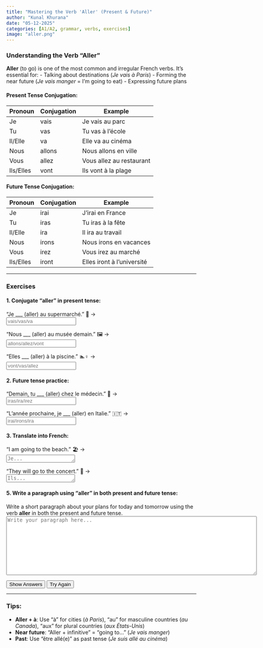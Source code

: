 ```yaml
---
title: "Mastering the Verb 'Aller' (Present & Future)"
author: "Kunal Khurana"
date: "05-12-2025"
categories: [A1/A2, grammar, verbs, exercises]
image: "aller.png"
---
```


::: {.content-visible when-profile="english"}

### Understanding the Verb "Aller"
**Aller** (to go) is one of the most common and irregular French verbs. It's essential for:
- Talking about destinations (*Je vais à Paris*)
- Forming the near future (*Je vais manger* = I'm going to eat)
- Expressing future plans

#### Present Tense Conjugation:
| Pronoun | Conjugation | Example |
|---------|-------------|---------|
| Je      | vais        | Je vais au parc |
| Tu      | vas         | Tu vas à l'école |
| Il/Elle | va          | Elle va au cinéma |
| Nous    | allons      | Nous allons en ville |
| Vous    | allez       | Vous allez au restaurant |
| Ils/Elles | vont      | Ils vont à la plage |

#### Future Tense Conjugation:
| Pronoun | Conjugation | Example |
|---------|-------------|---------|
| Je      | irai        | J'irai en France |
| Tu      | iras        | Tu iras à la fête |
| Il/Elle | ira         | Il ira au travail |
| Nous    | irons       | Nous irons en vacances |
| Vous    | irez        | Vous irez au marché |
| Ils/Elles | iront     | Elles iront à l'université |

---

### Exercises

#### 1. Conjugate "aller" in present tense:
"Je ___ (aller) au supermarché." 🛒 →  
<input type="text" placeholder="vais/vas/va" oninput="checkAnswer(this, 'vais')"><span style="margin-left:10px;"></span>

"Nous ___ (aller) au musée demain." 🖼️ →  
<input type="text" placeholder="allons/allez/vont" oninput="checkAnswer(this, 'allons')"><span style="margin-left:10px;"></span>

"Elles ___ (aller) à la piscine." 🏊♀️ →  
<input type="text" placeholder="vont/vas/allez" oninput="checkAnswer(this, 'vont')"><span style="margin-left:10px;"></span>

#### 2. Future tense practice:
"Demain, tu ___ (aller) chez le médecin." 🏥 →  
<input type="text" placeholder="iras/ira/irez" oninput="checkAnswer(this, 'iras')"><span style="margin-left:10px;"></span>

"L'année prochaine, je ___ (aller) en Italie." 🇮🇹 →  
<input type="text" placeholder="irai/irons/ira" oninput="checkAnswer(this, 'irai')"><span style="margin-left:10px;"></span>

#### 3. Translate into French:
"I am going to the beach." 🏖️ →  
<textarea placeholder="Je..." rows="1" oninput="checkTranslation(this, 'Je vais à la plage')"></textarea><span style="margin-left:10px;"></span>

"They will go to the concert." 🎤 →  
<textarea placeholder="Ils..." rows="1" oninput="checkTranslation(this, 'Ils iront au concert')"></textarea><span style="margin-left:10px;"></span>

#### 5. Write a paragraph using "aller" in both present and future tense:
Write a short paragraph about your plans for today and tomorrow using the verb **aller** in both the present and future tense.  
<textarea placeholder="Write your paragraph here..." rows="10" cols="80" oninput="checkTranslation(this, 'Aujourd\'hui, je vais au marché. Demain, j\'irai au parc.')"></textarea><span style="margin-left:10px;"></span>

<button onclick="showAnswers()">Show Answers</button>
<button onclick="refreshPage()">Try Again</button>

<script>
function checkAnswer(input, correctAnswer) {
    const feedback = input.nextElementSibling;
    if (input.value.trim().toLowerCase() === correctAnswer.toLowerCase()) {
        feedback.textContent = "✓ Correct!";
        feedback.style.color = "green";
    } else if (input.value.trim()) {
        feedback.textContent = "✗ Try again!";
        feedback.style.color = "red";
    }
}

function checkTranslation(textarea, correctTranslation) {
    const feedback = textarea.nextElementSibling;
    const userAnswer = textarea.value.trim().toLowerCase();
    // Accept multiple correct answers
    const possibleAnswers = correctTranslation.toLowerCase().split('|');
    
    if (possibleAnswers.includes(userAnswer)) {
        feedback.textContent = "✓ Correct!";
        feedback.style.color = "green";
    } else if (textarea.value.trim()) {
        feedback.textContent = `Possible answer: ${correctTranslation}`;
        feedback.style.color = "blue";
    }
}

function showAnswers() {
    document.querySelectorAll('input[type="text"]').forEach(input => {
        const correct = input.getAttribute('oninput').match(/'([^']+)'/)[1];
        input.value = correct;
        checkAnswer(input, correct);
    });
    
    document.querySelectorAll('textarea').forEach(textarea => {
        const correct = textarea.getAttribute('oninput').match(/'([^']+)'/)[1];
        textarea.value = correct.split('|')[0]; // Show first correct option
        checkTranslation(textarea, correct);
    });
}

function refreshPage() {
    location.reload();
}
</script>

---

### Tips:
- **Aller + à**: Use "à" for cities (*à Paris*), "au" for masculine countries (*au Canada*), "aux" for plural countries (*aux États-Unis*)
- **Near future**: "Aller + infinitive" = "going to..." (*Je vais manger*)
- **Past**: Use "être allé(e)" as past tense (*Je suis allé au cinéma*)

:::